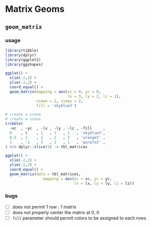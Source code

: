 # Matrix Geoms

## `geom_matrix` {-}

### usage

```r
library(tibble)
library(dplyr)
library(ggplot2)
library(ggshapes)

ggplot() + 
  xlim(-2,2) +
  ylim(-2,2) +
  coord_equal() +
  geom_matrix(mapping = aes(xc = 0, yc = 0,
                            lx = 3, ly = 2, lz = 1), 
              viewx = 2, viewy = 2,
              fill = 'skyblue3')
```

```r
# create a scene
# create a scene
tribble(
  ~xc  , ~yc  , ~lx , ~ly , ~lz , ~fill     ,
  0    , 0    , 1   , 1   , 1   , 'skyblue3',  
  0.5  , 1    , 1   , 2   , 3   , 'orange3' ,  
  1    , -1   , 3   , 2   , 1   , 'purple3' ,  
) %>% dplyr::slice(3) -> tbl_matrices

ggplot() + 
  xlim(-2,2) +
  ylim(-2,2) +
  coord_equal() +
  geom_matrix(data = tbl_matrices,
                 mapping = aes(xc = xc, yc = yc, 
                               lx = lx, ly = ly, lz = lz))
```

### bugs {-}

- [ ] does not permit 1 row : 1 matrix
- [ ] does not properly center the matrix at 0, 0
- [ ] `fill` parameter should permit colors to be assigned to each rows
